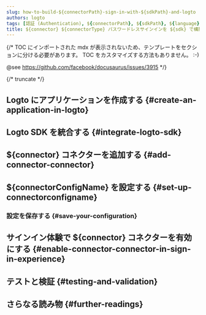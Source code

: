 ```yaml
---
slug: how-to-build-${connectorPath}-sign-in-with-${sdkPath}-and-logto
authors: logto
tags: [認証 (Authentication), ${connectorPath}, ${sdkPath}, ${language}, パスワードレスサインイン, サインイン, ログイン]
title: ${connector} ${connectorType} パスワードレスサインインを ${sdk} で構築する方法
---
```


{/*
  TOC にインポートされた mdx が表示されないため、テンプレートをセクションに分ける必要があります。
  TOC をカスタマイズする方法もありません。 :-)

  @see https://github.com/facebook/docusaurus/issues/3915
*/}



{/* truncate */}

<Intro connector={connector} sdk="${sdk}" link="${sdkOfficialLink}" />

## Logto にアプリケーションを作成する \{#create-an-application-in-logto}

<CreateApplication type="${appType}" framework="${framework}" />

## Logto SDK を統合する \{#integrate-logto-sdk}

<IntegrateSdk />

## ${connector} コネクターを追加する \{#add-connector-connector}

<AddPasswordlessConnector
  connector={connector}
  connectorType="${connectorType}"
  passwordlessSignUpIdentifier="${passwordlessSignUpIdentifier}"
/>

## ${connectorConfigName} を設定する \{#set-up-connectorconfigname}

<ConnectorGuide />

### 設定を保存する \{#save-your-configuration}

<SaveYourConfiguration connector={connector} />

## サインイン体験で ${connector} コネクターを有効にする \{#enable-connector-connector-in-sign-in-experience}

<EnablePasswordlessConnector
  connectorType="${connectorType}"
  passwordlessSignUpIdentifier="${passwordlessSignUpIdentifier}"
/>

## テストと検証 \{#testing-and-validation}

<TestingAndValidation connector={connector} sdk="${sdk}" />

## さらなる読み物 \{#further-readings}

<FurtherReadings />